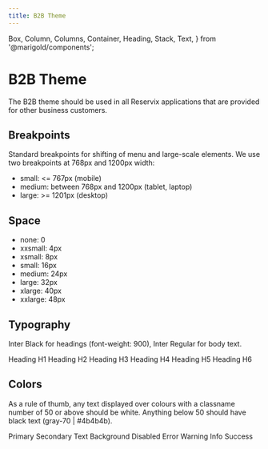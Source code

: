 ```yaml
---
title: B2B Theme
---
```


  Box,
  Column,
  Columns,
  Container,
  Heading,
  Stack,
  Text,
} from '@marigold/components';

# B2B Theme

The B2B theme should be used in all Reservix applications that are provided for other business customers.

## Breakpoints

Standard breakpoints for shifting of menu and large-scale elements. We use two breakpoints at 768px and 1200px width:

- small: <= 767px (mobile)
- medium: between 768px and 1200px (tablet, laptop)
- large: >= 1201px (desktop)

## Space

- none: 0
- xxsmall: 4px
- xsmall: 8px
- small: 16px
- medium: 24px
- large: 32px
- xlarge: 40px
- xxlarge: 48px

## Typography

Inter Black for headings (font-weight: 900),
Inter Regular for body text.

<Stack space={24}>
  <Heading as="h1" variant="h1">
    Heading H1
  </Heading>
  <Heading as="h2" variant="h2">
    Heading H2
  </Heading>
  <Heading as="h3" variant="h3">
    Heading H3
  </Heading>
  <Heading as="h4" variant="h4">
    Heading H4
  </Heading>
  <Heading as="h5" variant="h5">
    Heading H5
  </Heading>
  <Heading as="h6" variant="h6">
    Heading H6
  </Heading>
</Stack>

## Colors

As a rule of thumb, any text displayed over colours with a classname number of 50 or above should be white.
Anything below 50 should have black text (gray-70 | #4b4b4b).

<Box>
  <Columns>
    <Column width={2}>
      <Stack>
        <Box as={Container} bg="#fa8005" width="96px" height="24px" />
        <Box as={Container} bg="#4b4b4b" width="96px" height="24px" />
        <Box as={Container} bg="#4b4b4b" width="96px" height="24px" />
        <Box as={Container} bg="#fafafa" width="96px" height="24px" />
        <Box as={Container} bg="#e3e3e3" width="96px" height="24px" />
        <Box as={Container} bg="#dd4142" width="96px" height="24px" />
        <Box as={Container} bg="#fa8005" width="96px" height="24px" />
        <Box as={Container} bg="#1d67b6" width="96px" height="24px" />
        <Box as={Container} bg="#44a112" width="96px" height="24px" />
      </Stack>
    </Column>
    <Column width={6}>
      <Stack>
        <Text>Primary</Text>
        <Text>Secondary</Text>
        <Text>Text</Text>
        <Text>Background</Text>
        <Text>Disabled</Text>
        <Text>Error</Text>
        <Text>Warning</Text>
        <Text>Info</Text>
        <Text>Success</Text>
      </Stack>
    </Column>
  </Columns>
</Box>
